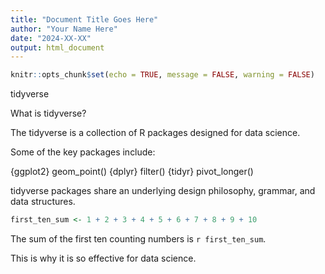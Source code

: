```yaml
---
title: "Document Title Goes Here"
author: "Your Name Here"
date: "2024-XX-XX"
output: html_document
---
```

```r
knitr::opts_chunk$set(echo = TRUE, message = FALSE, warning = FALSE)
```

tidyverse

What is tidyverse?

The tidyverse is a collection of R packages designed for data science.

Some of the key packages include:

{ggplot2}
geom_point()
{dplyr}
filter()
{tidyr}
pivot_longer()

tidyverse packages share an underlying design philosophy, grammar, and data structures.

```r
first_ten_sum <- 1 + 2 + 3 + 4 + 5 + 6 + 7 + 8 + 9 + 10
```

The sum of the first ten counting numbers is `r first_ten_sum`.

This is why it is so effective for data science.

